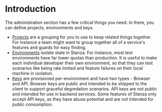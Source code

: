 
# Introduction
The administration section has a few critical things you need. In there, you can define projects, environments and keys.
- [Projects](https://docs.dev.getstanza.dev/dashboard/administration/projects) are a grouping for you to use to keep related things together. For instance a team might want to group together all of a service's features and guards for easy finding.
- [Environments](https://docs.dev.getstanza.dev/dashboard/administration/environments) isolate state in Stanza. For instance, most test environments have far lower quotas than production. It is useful to make each individual developer their own environment, so that they can test scenarios like being rate limited and feature failures on their local machine in isolation.
- [Keys](https://docs.dev.getstanza.dev/dashboard/administration/keys) are provisioned per-environment and have two types - Browser and API. Browser keys are public and intended to be shipped to the client to support graceful degredation scenarios. API keys are not public and intended for use in backend services. Some features of Stanza only accept API keys, as they have abuse potential and are not intended for public consumption.